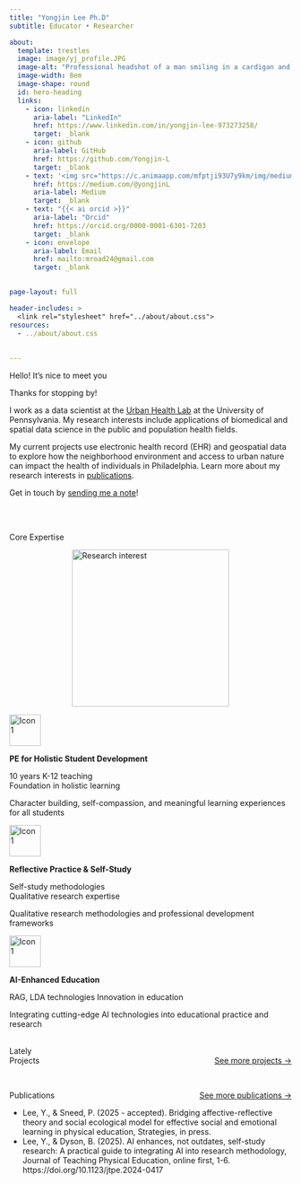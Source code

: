 ```yaml
---
title: "Yongjin Lee Ph.D"
subtitle: Educator • Researcher 

about:
  template: trestles
  image: image/yj_profile.JPG
  image-alt: "Professional headshot of a man smiling in a cardigan and button-up shirt"
  image-width: 8em
  image-shape: round
  id: hero-heading
  links:
    - icon: linkedin
      aria-label: "LinkedIn"
      href: https://www.linkedin.com/in/yongjin-lee-973273258/
      target: _blank
    - icon: github
      aria-label: GitHub
      href: https://github.com/Yongjin-L
      target: _blank
    - text: '<img src="https://c.animaapp.com/mfptji93U7y9km/img/medium.svg" alt="Medium" style="color:#002c59; width:1em; vertical-align:middle;">'
      href: https://medium.com/@yongjinL
      aria-label: Medium
      target: _blank
    - text: "{{< ai orcid >}}"
      aria-label: "Orcid"
      href: https://orcid.org/0000-0001-6301-7203
      target: _blank
    - icon: envelope
      aria-label: Email
      href: mailto:mroad24@gmail.com
      target: _blank
      

page-layout: full

header-includes: >
  <link rel="stylesheet" href="../about/about.css">
resources:
  - ../about/about.css    
      
      
---
```



::: {#hero-heading}
<div class="h1">Hello! It’s nice to meet you</div>

Thanks for stopping by!

I work as a data scientist at the [Urban Health Lab](https://www.urbanhealthlab.org/) at the University of Pennsylvania. My research interests include applications of biomedical and spatial data science in the public and population health fields. 

My current projects use electronic health record (EHR) and geospatial data to explore how the neighborhood environment and access to urban nature can impact the health of individuals in Philadelphia. Learn more about my research interests in [publications](/publication).

Get in touch by [sending me a note](/contact.qmd)!

:::

<br><br>

<div class="h2">Core Expertise</div>



<img src="image/research_interest.png" alt="Research interest" 
     style="width:20em; display:block; margin:0 auto;">

::: {.grid}

::: {.g-col-4 #about-me-1}

<img src="image/holistic.png" alt="Icon 1" style="width:4em; vertical-align:middle; margin-right:0.3em;">

**PE for Holistic Student Development**

10 years K-12 teaching  
Foundation in holistic learning

Character building, self-compassion, and meaningful learning experiences for all students

:::

::: {.g-col-4 #about-me-2}

<img src="image/self-reflection.png" alt="Icon 1" style="width:4em; vertical-align:middle; margin-right:0.3em;">

**Reflective Practice & Self-Study**

Self-study methodologies  
Qualitative research expertise

Qualitative research methodologies and professional development frameworks

:::

::: {.g-col-4 #about-me-3}

<img src="image/ai-technology.png" alt="Icon 1" style="width:4em; vertical-align:middle; margin-right:0.3em;">

**AI-Enhanced Education**

RAG, LDA technologies
Innovation in education

Integrating cutting-edge AI technologies into educational practice and research

:::

:::
<!-- end grid -->

<!-- Lately Work -->
<br>
<div class="h2">Lately</div>

<a herf="">
<div class="projects-header" style="display: flex; justify-content: space-between; align-items: center;">
  <div class="h3">Projects</div>
  <div class="textlink"><a href="/presentation.qmd">See more projects →</a></div>
</div></a>

<br>


<!-- Lately Publication -->

<div class="projects-header" style="display: flex; justify-content: space-between; align-items: center;">
  <div class="h3">Publications</div>
  <div class="textlink"><a href="/research.qmd">See more publications →</a></div>
</div>


- Lee, Y., & Sneed, P. (2025 - accepted). Bridging affective-reflective theory and social ecological model for effective social and emotional learning in physical education, Strategies, in press.
- Lee, Y., & Dyson, B. (2025). AI enhances, not outdates, self-study research: A practical guide to integrating AI into research methodology, Journal of Teaching Physical Education, online first, 1-6. https://doi.org/10.1123/jtpe.2024-0417

<!-- End Lately Work -->
